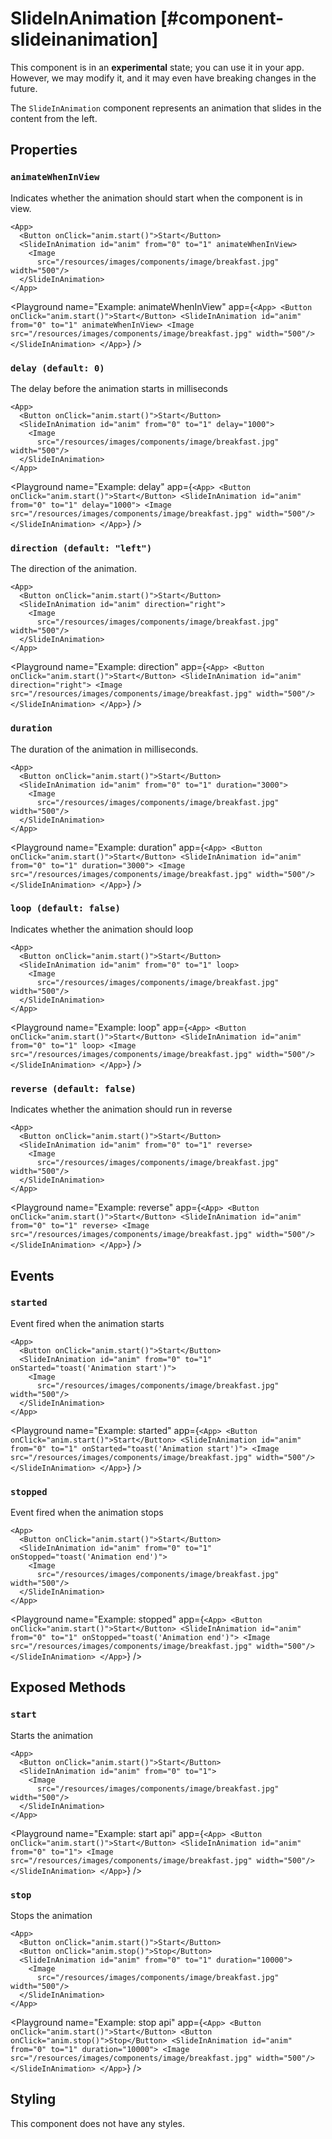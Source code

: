 
# SlideInAnimation [#component-slideinanimation]

<Callout type="warning" emoji="📔">This component is in an **experimental** state; you can use it in your app. However, we may modify it, and it may even have breaking changes in the future.</Callout>

The `SlideInAnimation` component represents an animation that slides in the content from the left.

## Properties

### `animateWhenInView`

Indicates whether the animation should start when the component is in view.

```ueml copy /animateWhenInView/
<App>
  <Button onClick="anim.start()">Start</Button>
  <SlideInAnimation id="anim" from="0" to="1" animateWhenInView>
    <Image
      src="/resources/images/components/image/breakfast.jpg" width="500"/>
  </SlideInAnimation>
</App>
```

<Playground
  name="Example: animateWhenInView"
  app={`
  <App>
    <Button onClick="anim.start()">Start</Button>
    <SlideInAnimation id="anim" from="0" to="1" animateWhenInView>
      <Image
        src="/resources/images/components/image/breakfast.jpg" width="500"/>
    </SlideInAnimation>
  </App>
  `}
/>

### `delay (default: 0)`

The delay before the animation starts in milliseconds

```ueml copy /delay="1000"/
<App>
  <Button onClick="anim.start()">Start</Button>
  <SlideInAnimation id="anim" from="0" to="1" delay="1000">
    <Image
      src="/resources/images/components/image/breakfast.jpg" width="500"/>
  </SlideInAnimation>
</App>
```

<Playground
  name="Example: delay"
  app={`
  <App>
    <Button onClick="anim.start()">Start</Button>
    <SlideInAnimation id="anim" from="0" to="1" delay="1000">
      <Image
        src="/resources/images/components/image/breakfast.jpg" width="500"/>
    </SlideInAnimation>
  </App>
  `}
/>

### `direction (default: "left")`

The direction of the animation.

```ueml copy /direction="right"/
<App>
  <Button onClick="anim.start()">Start</Button>
  <SlideInAnimation id="anim" direction="right">
    <Image
      src="/resources/images/components/image/breakfast.jpg" width="500"/>
  </SlideInAnimation>
</App>
```

<Playground
  name="Example: direction"
  app={`
  <App>
    <Button onClick="anim.start()">Start</Button>
    <SlideInAnimation id="anim" direction="right">
      <Image
        src="/resources/images/components/image/breakfast.jpg" width="500"/>
    </SlideInAnimation>
  </App>
  `}
/>

### `duration`

The duration of the animation in milliseconds.

```ueml copy /duration/
<App>
  <Button onClick="anim.start()">Start</Button>
  <SlideInAnimation id="anim" from="0" to="1" duration="3000">
    <Image
      src="/resources/images/components/image/breakfast.jpg" width="500"/>
  </SlideInAnimation>
</App>
```

<Playground
  name="Example: duration"
  app={`
  <App>
    <Button onClick="anim.start()">Start</Button>
    <SlideInAnimation id="anim" from="0" to="1" duration="3000">
      <Image
        src="/resources/images/components/image/breakfast.jpg" width="500"/>
    </SlideInAnimation>
  </App>
  `}
/>

### `loop (default: false)`

Indicates whether the animation should loop

```ueml copy /loop/
<App>
  <Button onClick="anim.start()">Start</Button>
  <SlideInAnimation id="anim" from="0" to="1" loop>
    <Image
      src="/resources/images/components/image/breakfast.jpg" width="500"/>
  </SlideInAnimation>
</App>
```

<Playground
  name="Example: loop"
  app={`
  <App>
    <Button onClick="anim.start()">Start</Button>
    <SlideInAnimation id="anim" from="0" to="1" loop>
      <Image
        src="/resources/images/components/image/breakfast.jpg" width="500"/>
    </SlideInAnimation>
  </App>
  `}
/>

### `reverse (default: false)`

Indicates whether the animation should run in reverse

```ueml copy /reverse/
<App>
  <Button onClick="anim.start()">Start</Button>
  <SlideInAnimation id="anim" from="0" to="1" reverse>
    <Image
      src="/resources/images/components/image/breakfast.jpg" width="500"/>
  </SlideInAnimation>
</App>
```

<Playground
  name="Example: reverse"
  app={`
  <App>
    <Button onClick="anim.start()">Start</Button>
    <SlideInAnimation id="anim" from="0" to="1" reverse>
      <Image
        src="/resources/images/components/image/breakfast.jpg" width="500"/>
    </SlideInAnimation>
  </App>
  `}
/>

## Events

### `started`

Event fired when the animation starts

```ueml copy /onStarted="toast('Animation start')"/
<App>
  <Button onClick="anim.start()">Start</Button>
  <SlideInAnimation id="anim" from="0" to="1" onStarted="toast('Animation start')">
    <Image
      src="/resources/images/components/image/breakfast.jpg" width="500"/>
  </SlideInAnimation>
</App>
```

<Playground
  name="Example: started"
  app={`
    <App>
      <Button onClick="anim.start()">Start</Button>
      <SlideInAnimation id="anim" from="0" to="1" onStarted="toast('Animation start')">
        <Image
          src="/resources/images/components/image/breakfast.jpg" width="500"/>
      </SlideInAnimation>
    </App>
  `}
/>

### `stopped`

Event fired when the animation stops

```ueml copy /onStopped="toast('Animation start')"/
<App>
  <Button onClick="anim.start()">Start</Button>
  <SlideInAnimation id="anim" from="0" to="1" onStopped="toast('Animation end')">
    <Image
      src="/resources/images/components/image/breakfast.jpg" width="500"/>
  </SlideInAnimation>
</App>
```

<Playground
  name="Example: stopped"
  app={`
    <App>
      <Button onClick="anim.start()">Start</Button>
      <SlideInAnimation id="anim" from="0" to="1" onStopped="toast('Animation end')">
        <Image
          src="/resources/images/components/image/breakfast.jpg" width="500"/>
      </SlideInAnimation>
    </App>
  `}
/>

## Exposed Methods

### `start`

Starts the animation

```ueml copy /anim.start()/
<App>
  <Button onClick="anim.start()">Start</Button>
  <SlideInAnimation id="anim" from="0" to="1">
    <Image
      src="/resources/images/components/image/breakfast.jpg" width="500"/>
  </SlideInAnimation>
</App>
```

<Playground
  name="Example: start api"
  app={`
    <App>
      <Button onClick="anim.start()">Start</Button>
      <SlideInAnimation id="anim" from="0" to="1">
        <Image
          src="/resources/images/components/image/breakfast.jpg" width="500"/>
      </SlideInAnimation>
    </App>
  `}
/>

### `stop`

Stops the animation

```ueml copy /anim.stop()/
<App>
  <Button onClick="anim.start()">Start</Button>
  <Button onClick="anim.stop()">Stop</Button>
  <SlideInAnimation id="anim" from="0" to="1" duration="10000">
    <Image
      src="/resources/images/components/image/breakfast.jpg" width="500"/>
  </SlideInAnimation>
</App>
```

<Playground
  name="Example: stop api"
  app={`
    <App>
      <Button onClick="anim.start()">Start</Button>
      <Button onClick="anim.stop()">Stop</Button>
      <SlideInAnimation id="anim" from="0" to="1" duration="10000">
        <Image
          src="/resources/images/components/image/breakfast.jpg" width="500"/>
      </SlideInAnimation>
    </App>
  `}
/>

## Styling

This component does not have any styles.
